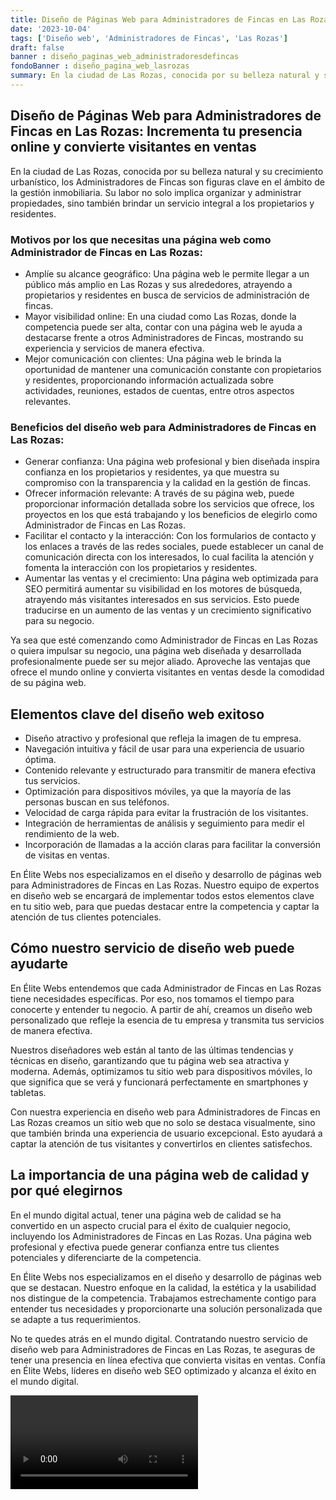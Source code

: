 ```yaml
---
title: Diseño de Páginas Web para Administradores de Fincas en Las Rozas
date: '2023-10-04'
tags: ['Diseño web', 'Administradores de Fincas', 'Las Rozas']
draft: false
banner : diseño_paginas_web_administradoresdefincas
fondoBanner : diseño_pagina_web_lasrozas
summary: En la ciudad de Las Rozas, conocida por su belleza natural y su crecimiento urbanístico, los Administradores de Fincas son figuras clave en el ámbito de la gestión inmobiliaria. Su labor no solo implica organizar y administrar propiedades, sino también brindar un servicio integral a los propietarios y residentes.
---
```


## Diseño de Páginas Web para Administradores de Fincas en Las Rozas: Incrementa tu presencia online y convierte visitantes en ventas

En la ciudad de Las Rozas, conocida por su belleza natural y su crecimiento urbanístico, los Administradores de Fincas son figuras clave en el ámbito de la gestión inmobiliaria. Su labor no solo implica organizar y administrar propiedades, sino también brindar un servicio integral a los propietarios y residentes.

### Motivos por los que necesitas una página web como Administrador de Fincas en Las Rozas:

- Amplíe su alcance geográfico: Una página web le permite llegar a un público más amplio en Las Rozas y sus alrededores, atrayendo a propietarios y residentes en busca de servicios de administración de fincas.
- Mayor visibilidad online: En una ciudad como Las Rozas, donde la competencia puede ser alta, contar con una página web le ayuda a destacarse frente a otros Administradores de Fincas, mostrando su experiencia y servicios de manera efectiva.
- Mejor comunicación con clientes: Una página web le brinda la oportunidad de mantener una comunicación constante con propietarios y residentes, proporcionando información actualizada sobre actividades, reuniones, estados de cuentas, entre otros aspectos relevantes.

### Beneficios del diseño web para Administradores de Fincas en Las Rozas:

- Generar confianza: Una página web profesional y bien diseñada inspira confianza en los propietarios y residentes, ya que muestra su compromiso con la transparencia y la calidad en la gestión de fincas.
- Ofrecer información relevante: A través de su página web, puede proporcionar información detallada sobre los servicios que ofrece, los proyectos en los que está trabajando y los beneficios de elegirlo como Administrador de Fincas en Las Rozas.
- Facilitar el contacto y la interacción: Con los formularios de contacto y los enlaces a través de las redes sociales, puede establecer un canal de comunicación directa con los interesados, lo cual facilita la atención y fomenta la interacción con los propietarios y residentes.
- Aumentar las ventas y el crecimiento: Una página web optimizada para SEO permitirá aumentar su visibilidad en los motores de búsqueda, atrayendo más visitantes interesados en sus servicios. Esto puede traducirse en un aumento de las ventas y un crecimiento significativo para su negocio.

Ya sea que esté comenzando como Administrador de Fincas en Las Rozas o quiera impulsar su negocio, una página web diseñada y desarrollada profesionalmente puede ser su mejor aliado. Aproveche las ventajas que ofrece el mundo online y convierta visitantes en ventas desde la comodidad de su página web.

<GifSeo />

<Cta />

## Elementos clave del diseño web exitoso

- Diseño atractivo y profesional que refleja la imagen de tu empresa.
- Navegación intuitiva y fácil de usar para una experiencia de usuario óptima.
- Contenido relevante y estructurado para transmitir de manera efectiva tus servicios.
- Optimización para dispositivos móviles, ya que la mayoría de las personas buscan en sus teléfonos.
- Velocidad de carga rápida para evitar la frustración de los visitantes.
- Integración de herramientas de análisis y seguimiento para medir el rendimiento de la web.
- Incorporación de llamadas a la acción claras para facilitar la conversión de visitas en ventas.

En Élite Webs nos especializamos en el diseño y desarrollo de páginas web para Administradores de Fincas en Las Rozas. Nuestro equipo de expertos en diseño web se encargará de implementar todos estos elementos clave en tu sitio web, para que puedas destacar entre la competencia y captar la atención de tus clientes potenciales.

## Cómo nuestro servicio de diseño web puede ayudarte

En Élite Webs entendemos que cada Administrador de Fincas en Las Rozas tiene necesidades específicas. Por eso, nos tomamos el tiempo para conocerte y entender tu negocio. A partir de ahí, creamos un diseño web personalizado que refleje la esencia de tu empresa y transmita tus servicios de manera efectiva.

Nuestros diseñadores web están al tanto de las últimas tendencias y técnicas en diseño, garantizando que tu página web sea atractiva y moderna. Además, optimizamos tu sitio web para dispositivos móviles, lo que significa que se verá y funcionará perfectamente en smartphones y tabletas.

Con nuestra experiencia en diseño web para Administradores de Fincas en Las Rozas creamos un sitio web que no solo se destaca visualmente, sino que también brinda una experiencia de usuario excepcional. Esto ayudará a captar la atención de tus visitantes y convertirlos en clientes satisfechos.

## La importancia de una página web de calidad y por qué elegirnos

En el mundo digital actual, tener una página web de calidad se ha convertido en un aspecto crucial para el éxito de cualquier negocio, incluyendo los Administradores de Fincas en Las Rozas. Una página web profesional y efectiva puede generar confianza entre tus clientes potenciales y diferenciarte de la competencia.

En Élite Webs nos especializamos en el diseño y desarrollo de páginas web que se destacan. Nuestro enfoque en la calidad, la estética y la usabilidad nos distingue de la competencia. Trabajamos estrechamente contigo para entender tus necesidades y proporcionarte una solución personalizada que se adapte a tus requerimientos.

No te quedes atrás en el mundo digital. Contratando nuestro servicio de diseño web para Administradores de Fincas en Las Rozas, te aseguras de tener una presencia en línea efectiva que convierta visitas en ventas. Confía en Élite Webs, líderes en diseño web SEO optimizado y alcanza el éxito en el mundo digital.

<Video />

<CtaBot job='Administradores de Fincas' city='Las Rozas'/>

<Gmaps query='Las Rozas+españa+maps' />